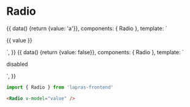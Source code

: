 

<Meta title="Radio" component={Radio} />

# Radio

<Preview>
  <Story name="default">
    {{
      data() {return {value: 'a'}},
      components: { Radio },
      template: `
        <div>
          <Radio @input="value = 'a'" :value="value === 'a'" />
          <Radio @input="value = 'b'" :value="value === 'b'" />
          <p>{{ value }}</p>
        </div>
      `,
    }}
  </Story>
  <Story name="disabled">
    {{
      data() {return {value: false}},
      components: { Radio },
      template: `
        <div>
          <Radio v-model="value" disabled />
          <p>disabled</p>
        </div>
      `,
    }}
  </Story>
</Preview>

```typescript
import { Radio } from 'lapras-frontend'
```

```html
<Radio v-model="value" />
```

<Props of={Radio} />
